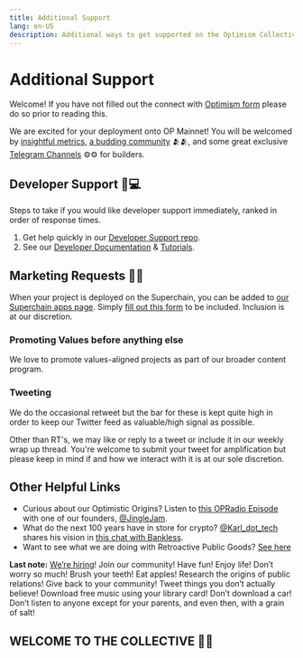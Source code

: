 ```yaml
---
title: Additional Support
lang: en-US
description: Additional ways to get supported on the Optimism Collective.
---
```


# Additional Support

Welcome! If you have not filled out the connect with [Optimism form](https://share.hsforms.com/1yENj8CV9TzGYBASD0JC8_gqoshb) please do so prior to reading this.

We are excited for your deployment onto OP Mainnet!
You will be welcomed by [insightful metrics](https://dune.com/optimismfnd/Optimism), [a budding community](https://discord.gg/optimism) 🫂🫂, and some great exclusive [Telegram Channels](https://t.me/+Cb7q0a1YqItkZTRk) ⚙️⚙️ for builders.

## Developer Support 🙋💻

Steps to take if you would like developer support immediately, ranked in order of response times. 

1. Get help quickly in our [Developer Support repo](https://github.com/ethereum-optimism/developers/discussions).
1. See our [Developer Documentation](https://docs.optimism.io/) & [Tutorials](https://github.com/ethereum-optimism/optimism-tutorial).

## Marketing Requests 🦸🦸

When your project is deployed on the Superchain, you can be added to [our Superchain apps page](https://www.optimism.io/apps). Simply [fill out this form](https://share.hsforms.com/1hUEaGvsySTK9ccNBcNmjkwqoshb) to be included. Inclusion is at our discretion. 

### Promoting Values before anything else

We love to promote values-aligned projects as part of our broader content program.

### Tweeting

We do the occasional retweet but the bar for these is kept quite high in order to keep our Twitter feed as valuable/high signal as possible. 

Other than RT's, we may like or reply to a tweet or include it in our weekly wrap up thread. 
You're welcome to submit your tweet for amplification but please keep in mind if and how we interact with it is at our sole discretion.
 
## Other Helpful Links

* Curious about our Optimistic Origins? Listen to [this OPRadio Episode](https://twitter.com/optimismFND/status/1585015947626426368) with one of our founders, [@JingleJam](https://twitter.com/jinglejamOP).
* What do the next 100 years have in store for crypto? [@Karl_dot_tech](https://twitter.com/karl_dot_tech) shares his vision in [this chat with Bankless](https://www.youtube.com/watch?v=60F2wtjZO5M).
* Want to see what we are doing with Retroactive Public Goods? [See here](/citizens-house/how-retro-funding-works)

**Last note:** [We’re hiring](https://jobs.optimism.io/)! 
Join our community! 
Have fun! 
Enjoy life! 
Don’t worry so much! 
Brush your teeth! 
Eat apples! 
Research the origins of public relations! 
Give back to your community! 
Tweet things you don’t actually believe! 
Download free music using your library card! 
Don’t download a car! 
Don’t listen to anyone except for your parents, and even then, with a grain of salt!
 
## WELCOME TO THE COLLECTIVE 🔴✨
 
